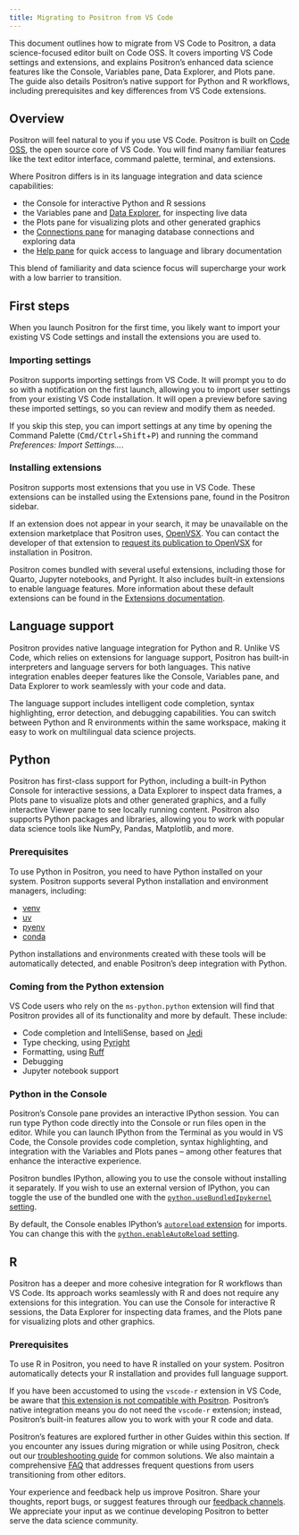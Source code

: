 ```yaml
---
title: Migrating to Positron from VS Code
---
```

This document outlines how to migrate from VS Code to Positron, a data science-focused editor built on Code OSS. It covers importing VS Code settings and extensions, and explains Positron's enhanced data science features like the Console, Variables pane, Data Explorer, and Plots pane. The guide also details Positron's native support for Python and R workflows, including prerequisites and key differences from VS Code extensions.



## Overview
Positron will feel natural to you if you use VS Code. Positron is built on [Code OSS](https://github.com/microsoft/vscode), the open source core of VS Code. You will find many familiar features like the text editor interface, command palette, terminal, and extensions.  

Where Positron differs is in its language integration and data science capabilities:  

- the Console for interactive Python and R sessions
- the Variables pane and [Data Explorer](data-explorer.qmd), for inspecting live data
- the Plots pane for visualizing plots and other generated graphics
- the [Connections pane](/connections-pane.qmd) for managing database connections and exploring data
- the [Help pane](/help-pane.qmd) for quick access to language and library documentation

This blend of familiarity and data science focus will supercharge your work with a low barrier to transition.

## First steps
When you launch Positron for the first time, you likely want to import your existing VS Code settings and install the extensions you are used to.  

### Importing settings
Positron supports importing settings from VS Code. It will prompt you to do so with a notification on the first launch, allowing you to import user settings from your existing VS Code installation. It will open a preview before saving these imported settings, so you can review and modify them as needed.

If you skip this step, you can import settings at any time by opening the Command Palette (<kbd>Cmd/Ctrl</kbd>+<kbd>Shift</kbd>+<kbd>P</kbd>) and running the command _Preferences: Import Settings..._. 

### Installing extensions
Positron supports most extensions that you use in VS Code. These extensions can be installed using the Extensions pane, found in the Positron sidebar.  

If an extension does not appear in your search, it may be unavailable on the extension marketplace that Positron uses, [OpenVSX](https://open-vsx.org/). You can contact the developer of that extension to [request its publication to OpenVSX](extensions.qmd#open-vsx) for installation in Positron.

::: callout-note
Positron comes bundled with several useful extensions, including those for Quarto, Jupyter notebooks, and Pyright. It also includes built-in extensions to enable language features. More information about these default extensions can be found in the [Extensions documentation](extensions.qmd#included-extensions).
:::

## Language support

Positron provides native language integration for Python and R. Unlike VS Code, which relies on extensions for language support, Positron has built-in interpreters and language servers for both languages. This native integration enables deeper features like the Console, Variables pane, and Data Explorer to work seamlessly with your code and data.

The language support includes intelligent code completion, syntax highlighting, error detection, and debugging capabilities. You can switch between Python and R environments within the same workspace, making it easy to work on multilingual data science projects.

::: {.panel-tabset}

## Python
Positron has first-class support for Python, including a built-in Python Console for interactive sessions, a Data Explorer to inspect data frames, a Plots pane to visualize plots and other generated graphics, and a fully interactive Viewer pane to see locally running content. Positron also supports Python packages and libraries, allowing you to work with popular data science tools like NumPy, Pandas, Matplotlib, and more.

### Prerequisites
To use Python in Positron, you need to have Python installed on your system. Positron supports several Python installation and environment managers, including:

- [venv](https://docs.python.org/3/library/venv.html)
- [uv](https://docs.astral.sh/uv/)
- [pyenv](https://github.com/pyenv/pyenv)
- [conda](https://docs.conda.io/en/latest/)

Python installations and environments created with these tools will be automatically detected, and enable Positron's deep integration with Python.
<!-- TODO: Add link above -->

### Coming from the Python extension
VS Code users who rely on the `ms-python.python` extension will find that Positron provides all of its functionality and more by default. These include:

- Code completion and IntelliSense, based on [Jedi](https://jedi.readthedocs.io/en/latest/)
- Type checking, using [Pyright](https://microsoft.github.io/pyright/#/)
- Formatting, using [Ruff](https://docs.astral.sh/ruff/)
- Debugging
- Jupyter notebook support

### Python in the Console
Positron's Console pane provides an interactive IPython session. You can run type Python code directly into the Console or run files open in the editor. While you can launch IPython from the Terminal as you would in VS Code, the Console provides code completion, syntax highlighting, and integration with the Variables and Plots panes -- among other features that enhance the interactive experience.

Positron bundles IPython, allowing you to use the console without installing it separately. If you wish to use an external version of IPython, you can toggle the use of the bundled one with the [`python.useBundledIpykernel` setting](positron://settings/python.useBundledIpykernel).

By default, the Console enables IPython's [`autoreload` extension](https://ipython.readthedocs.io/en/stable/config/extensions/autoreload.html) for imports. You can change this with the [`python.enableAutoReload` setting](positron://settings/python.enableAutoReload).


## R
Positron has a deeper and more cohesive integration for R workflows than VS Code. Its approach works seamlessly with R and does not require any extensions for this integration. You can use the Console for interactive R sessions, the Data Explorer for inspecting data frames, and the Plots pane for visualizing plots and other graphics.

### Prerequisites
To use R in Positron, you need to have R installed on your system. Positron automatically detects your R installation and provides full language support.
<!-- TODO: Add link above -->

::: callout-note
If you have been accustomed to using the `vscode-r` extension in VS Code, be aware that [this extension is not compatible with Positron](extensions.qmd#non-compatible-extensions). Positron's native integration means you do not need the `vscode-r` extension; instead, Positron's built-in features allow you to work with your R code and data.
:::
:::
Positron's features are explored further in other Guides within this section. If you encounter any issues during migration or while using Positron, check out our [troubleshooting guide](troubleshooting.qmd) for common solutions. We also maintain a comprehensive [FAQ](faqs.qmd) that addresses frequent questions from users transitioning from other editors.

Your experience and feedback help us improve Positron. Share your thoughts, report bugs, or suggest features through our [feedback channels](feedback.qmd). We appreciate your input as we continue developing Positron to better serve the data science community.